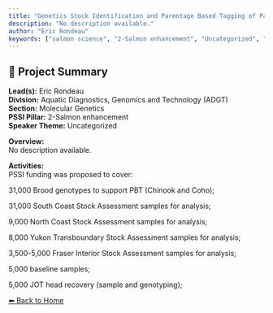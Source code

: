 ---
title: "Genetics Stock Identification and Parentage Based Tagging of Pacific salmon"
description: "No description available."
author: "Eric Rondeau"
keywords: ["salmon science", "2-Salmon enhancement", "Uncategorized", "Aquatic Diagnostics, Genomics and Technology (ADGT)", "Molecular Genetics"]
---

## 🧬 Project Summary

**Lead(s):** Eric Rondeau  
**Division:** Aquatic Diagnostics, Genomics and Technology (ADGT)  
**Section:** Molecular Genetics  
**PSSI Pillar:** 2-Salmon enhancement  
**Speaker Theme:** Uncategorized  

**Overview:**  
No description available.   

**Activities:**  
PSSI funding was proposed to cover:
31,000 Brood genotypes to support PBT (Chinook and Coho); 
31,000 South Coast Stock Assessment samples for analysis; 
9,000 North Coast Stock Assessment samples for analysis; 
8,000 Yukon Transboundary Stock Assessment samples for analysis; 
3,500-5,000 Fraser Interior Stock Assessment samples for analysis; 
5,000 baseline samples; 
5,000 JOT head recovery (sample and genotyping);

[⬅ Back to Home](../index.qmd)
